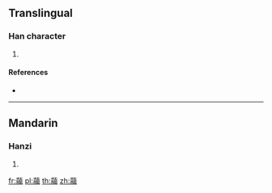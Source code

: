 {{character info/new}}
==Translingual==

===Han character===
{{Han char|rn=140|rad=艸|as=21|sn=27|four=|canj=TMBF}}

# {{defn|Han|sort=艸21}}

====References====
* {{Han ref|kx=1072.290|dkj=32635|dj=1538.370|hdz=53338.130|uh=8649|ud=34377}}

----

==Mandarin==

===Hanzi===
{{cmn-hanzi|pin=[[yì]] ([[yi4]])|wg=i<sup>4</sup>}}

# {{defn|lang=cmn|sort=艸21}}

[[fr:虉]]
[[pl:虉]]
[[th:虉]]
[[zh:虉]]